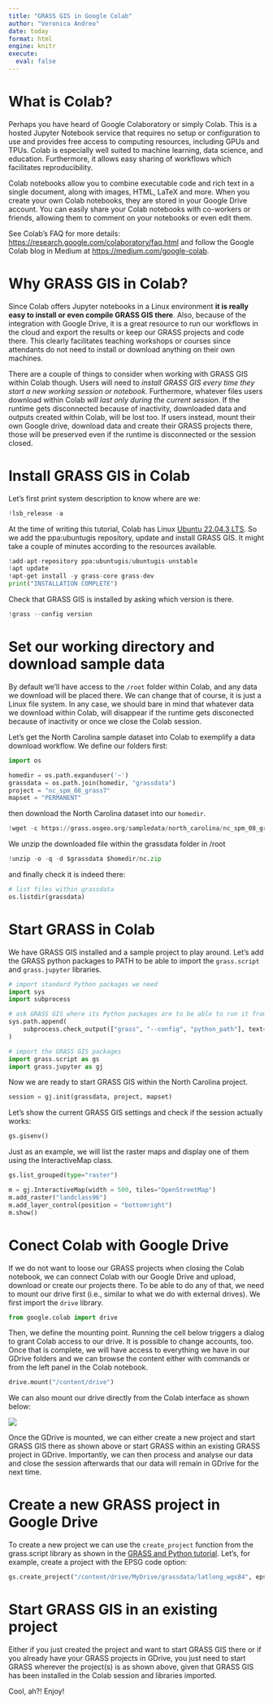 ```yaml
---
title: "GRASS GIS in Google Colab"
author: "Veronica Andreo"
date: today
format: html
engine: knitr
execute: 
  eval: false
---
```


# What is Colab?

Perhaps you have heard of Google Colaboratory or simply Colab. This is a hosted
Jupyter Notebook service that requires no setup or configuration to use and 
provides free access to computing resources, including GPUs and TPUs. 
Colab is especially well suited to machine learning, data science, and education.
Furthermore, it allows easy sharing of workflows which facilitates reproducibility.

Colab notebooks allow you to combine executable code and rich text in a single 
document, along with images, HTML, LaTeX and more. When you create your own 
Colab notebooks, they are stored in your Google Drive account. You can easily 
share your Colab notebooks with co-workers or friends, allowing them to comment
on your notebooks or even edit them. 

::: {.callout-note}
See Colab's FAQ for more details: <https://research.google.com/colaboratory/faq.html>
and follow the Google Colab blog in Medium at <https://medium.com/google-colab>.
:::

# Why GRASS GIS in Colab?

Since Colab offers Jupyter notebooks in a Linux environment 
**it is really easy to install or even compile GRASS GIS there**. 
Also, because of the integration with Google Drive, it is a great resource to 
run our workflows in the cloud and export the results or keep our GRASS 
projects and code there. This clearly facilitates teaching workshops or courses
since attendants do not need to install or download anything on their own 
machines. 

There are a couple of things to consider when working with GRASS GIS within
Colab though. Users will need to 
*install GRASS GIS every time they start a new working session or notebook*. 
Furthermore, whatever files users download within Colab 
*will last only during the current session*. 
If the runtime gets disconnected because of inactivity, downloaded data and
outputs created within Colab, will be lost too. 
If users instead, mount their own Google drive, download data and create their 
GRASS projects there, those will be preserved even if the runtime is 
disconnected or the session closed.

# Install GRASS GIS in Colab

Let's first print system description to know where are we:

```python
!lsb_release -a
```

At the time of writing this tutorial, Colab has Linux 
[Ubuntu 22.04.3 LTS](https://medium.com/google-colab/colab-updated-to-ubuntu-22-04-lts-709a91555b3c). 
So we add the ppa:ubuntugis repository, update and install GRASS GIS. It might 
take a couple of minutes according to the resources available.

```python
!add-apt-repository ppa:ubuntugis/ubuntugis-unstable
!apt update
!apt-get install -y grass-core grass-dev
print("INSTALLATION COMPLETE")
```

Check that GRASS GIS is installed by asking which version is there. 

```python
!grass --config version
```

# Set our working directory and download sample data

By default we'll have access to the `/root` folder within Colab, and any data we 
download will be placed there. We can change that of course, it is just a Linux
file system. In any case, we should bare in mind that whatever data we download 
within Colab, will disappear if the runtime gets disconected because of inactivity
or once we close the Colab session. 

Let's get the North Carolina sample dataset into Colab to exemplify a data 
download workflow. We define our folders first:

```python
import os

homedir = os.path.expanduser('~')
grassdata = os.path.join(homedir, "grassdata")
project = "nc_spm_08_grass7"
mapset = "PERMANENT"
```

then download the North Carolina dataset into our `homedir`.

```python
!wget -c https://grass.osgeo.org/sampledata/north_carolina/nc_spm_08_grass7.zip -O $homedir/nc.zip
```

We unzip the downloaded file within the grassdata folder in /root

```python
!unzip -o -q -d $grassdata $homedir/nc.zip
```

and finally check it is indeed there:

```python
# list files within grassdata
os.listdir(grassdata)
```

# Start GRASS in Colab

We have GRASS GIS installed and a sample project to play around. Let's add the 
GRASS python packages to PATH to be able to import the `grass.script` and 
`grass.jupyter` libraries.

```python
# import standard Python packages we need
import sys
import subprocess

# ask GRASS GIS where its Python packages are to be able to run it from the notebook
sys.path.append(
    subprocess.check_output(["grass", "--config", "python_path"], text=True).strip()
)
```

```python
# import the GRASS GIS packages
import grass.script as gs
import grass.jupyter as gj
```

Now we are ready to start GRASS GIS within the North Carolina project.

```python
session = gj.init(grassdata, project, mapset)
```

Let's show the current GRASS GIS settings and check if the session actually
works:

```python
gs.gisenv()
```

Just as an example, we will list the raster maps and display one of them using 
the InteractiveMap class.

```python
gs.list_grouped(type="raster")
```

```python
m = gj.InteractiveMap(width = 500, tiles="OpenStreetMap")
m.add_raster("landclass96")
m.add_layer_control(position = "bottomright")
m.show()
```

# Conect Colab with Google Drive

If we do not want to loose our GRASS projects when closing the Colab notebook, 
we can connect Colab with our Google Drive and upload, download or create our 
projects there. To be able to do any of that, we need to mount our drive first
(i.e., similar to what we do with external drives). 
We first import the `drive` library.

```python
from google.colab import drive 
```

Then, we define the mounting point. Running the cell below triggers a dialog to 
grant Colab access to our drive. It is possible to change accounts, too. Once
that is complete, we will have access to everything we have in our GDrive folders
and we can browse the content either with commands or from the left panel in
the Colab notebook.

```python
drive.mount("/content/drive")
```

We can also mount our drive directly from the Colab interface as shown below: 

![](/img/colab_mount_gdrive.png)

Once the GDrive is mounted, we can either create a new project and start GRASS 
GIS there as shown above or start GRASS within an existing GRASS project in 
GDrive. 
Importantly, we can then process and analyse our data and close the session
afterwards that our data will remain in GDrive for the next time.

# Create a new GRASS project in Google Drive

To create a new project we can use the `create_project` function from the 
grass.script library as shown in the 
[GRASS and Python tutorial](). 
Let's, for example, create a project with the EPSG code option:

```python
gs.create_project("/content/drive/MyDrive/grassdata/latlong_wgs84", epsg="4326")
```

# Start GRASS GIS in an existing project

Either if you just created the project and want to start GRASS GIS there or if 
you already have your GRASS projects in GDrive, you just need to start GRASS 
wherever the project(s) is as shown above, given that GRASS GIS has been 
installed in the Colab session and libraries imported.

Cool, ah?! Enjoy!


